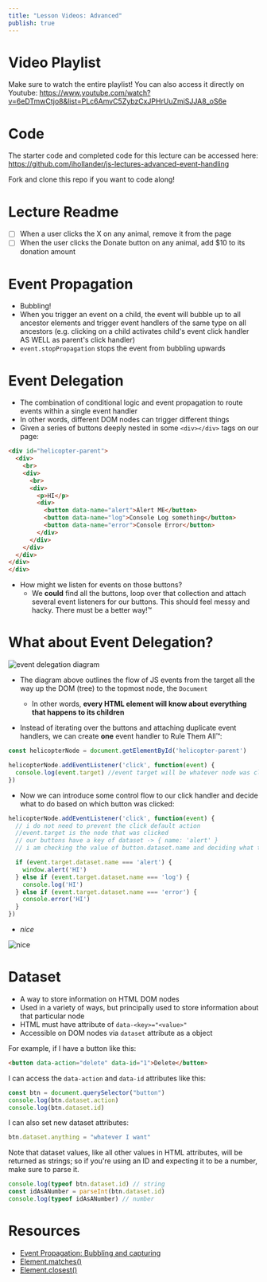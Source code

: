```yaml
---
title: "Lesson Videos: Advanced"
publish: true
---
```


# Video Playlist

<YoutubeEmbed link="https://www.youtube.com/embed/videoseries?list=PLc6AmvC5ZybzCxJPHrUuZmiSJJA8_oS6e" />

Make sure to watch the entire playlist! You can also access it directly on Youtube: https://www.youtube.com/watch?v=6eDTmwCtjo8&list=PLc6AmvC5ZybzCxJPHrUuZmiSJJA8_oS6e

# Code

The starter code and completed code for this lecture can be accessed here: https://github.com/ihollander/js-lectures-advanced-event-handling

Fork and clone this repo if you want to code along!

# Lecture Readme

- [ ] When a user clicks the X on any animal, remove it from the page
- [ ] When the user clicks the Donate button on any animal, add $10 to its donation amount

# Event Propagation
- Bubbling!
- When you trigger an event on a child, the event will bubble up to all ancestor elements and trigger event handlers of the same type on all ancestors (e.g. clicking on a child activates child's event click handler AS WELL as parent's click handler)
- `event.stopPropagation` stops the event from bubbling upwards

# Event Delegation
- The combination of conditional logic and event propagation to route events within a single event handler
- In other words, different DOM nodes can trigger different things
- Given a series of buttons deeply nested in some `<div></div>` tags on our page:

```html
<div id="helicopter-parent">
  <div>
    <br>
    <div>
      <br>
      <div>
        <p>HI</p>
        <div>
          <button data-name="alert">Alert ME</button>
          <button data-name="log">Console Log something</button>
          <button data-name="error">Console Error</button>
        </div>
      </div>
    </div>
  </div>
</div>
</div>
```

- How might we listen for events on those buttons?
  - We **could** find all the buttons, loop over that collection and attach several event listeners for our buttons. This should feel messy and hacky. There must be a better way!™

# What about Event Delegation?

![event delegation diagram](https://javascript.info/article/bubbling-and-capturing/eventflow@2x.png)

- The diagram above outlines the flow of JS events from the target all the way up the DOM (tree) to the topmost node, the `Document`
  - In other words, **every HTML element will know about everything that happens to its children**

- Instead of iterating over the buttons and attaching duplicate event handlers, we can create **one** event handler to Rule Them All™:

```js
const helicopterNode = document.getElementById('helicopter-parent')

helicopterNode.addEventListener('click', function(event) {
  console.log(event.target) //event target will be whatever node was clicked
})
```

- Now we can introduce some control flow to our click handler and decide what to do based on which button was clicked:

```js
helicopterNode.addEventListener('click', function(event) {
  // i do not need to prevent the click default action
  //event.target is the node that was clicked
  // our buttons have a key of dataset -> { name: 'alert' }
  // i am checking the value of button.dataset.name and deciding what to do based on what i find

  if (event.target.dataset.name === 'alert') {
    window.alert('HI')
  } else if (event.target.dataset.name === 'log') {
    console.log('HI')
  } else if (event.target.dataset.name === 'error') {
    console.error('HI')
  }
})
```

- _nice_

![nice](https://media.giphy.com/media/3M9CR4S2KFNyOIqHGg/giphy.gif)

# Dataset
- A way to store information on HTML DOM nodes
- Used in a variety of ways, but principally used to store information about that particular node
- HTML must have attribute of `data-<key>="<value>"`
- Accessible on DOM nodes via `dataset` attribute as a object

For example, if I have a button like this:

```html
<button data-action="delete" data-id="1">Delete</button>
```

I can access the `data-action` and `data-id` attributes like this:

```js
const btn = document.querySelector("button")
console.log(btn.dataset.action)
console.log(btn.dataset.id)
```

I can also set new dataset attributes:

```js
btn.dataset.anything = "whatever I want"
```

Note that dataset values, like all other values in HTML attributes, will be returned as strings; so if you're using an ID and expecting it to be a number, make sure to parse it.

```js
console.log(typeof btn.dataset.id) // string
const idAsANumber = parseInt(btn.dataset.id)
console.log(typeof idAsANumber) // number
```


# Resources
- [Event Propagation: Bubbling and capturing](https://javascript.info/bubbling-and-capturing)
- [Element.matches()](https://developer.mozilla.org/en-US/docs/Web/API/Element/matches)
- [Element.closest()](https://developer.mozilla.org/en-US/docs/Web/API/Element/closest)
